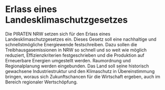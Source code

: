 = Erlass eines Landesklimaschutzgesetzes =

Die PIRATEN NRW setzen sich für den Erlass eines Landesklimaschutzgesetzes ein. Dieses Gesetz soll eine nachhaltige und schnellstmögliche Energiewende festschreiben. Dazu sollen die Treibhausgasemissionen in NRW so schnell und so weit wie möglich reduziert, Effizienzkriterien festgeschrieben und die Produktion auf Erneuerbare Energien umgestellt werden. Raumordnung und Regionalplanung werden eingebunden. Das Land soll seine historisch gewachsene Industriestruktur und den Klimaschutz in Übereinstimmung bringen, woraus sich Zukunftschancen für die Wirtschaft ergeben, auch im Bereich regionaler Wertschöpfung.

